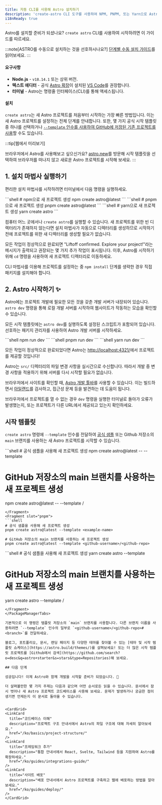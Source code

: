 ```yaml
---
title: 자동 CLI를 사용해 Astro 설치하기
description: 'create-astro CLI 도구를 사용하여 NPM, PNPM, 또는 Yarn으로 Astro 설치하기'
i18nReady: true
---
```



Astro를 설치할 준비가 되셨나요? `create astro` CLI를 사용하여 시작하려면 이 가이드를 따르세요.

:::note[ASTRO를 수동으로 설치하는 것을 선호하시나요?]
[단계별 수동 설치 가이드](/ko/install/manual/)를 읽어보세요.
:::

#### 요구사항

- **Node.js** - `v18.14.1` 또는 상위 버전.
- **텍스트 에디터** - 공식 [Astro 확장](https://marketplace.visualstudio.com/items?itemName=astro-build.astro-vscode)이 설치된 [VS Code](https://code.visualstudio.com/)를 권장합니다.
- **터미널** - Astro는 명령줄 인터페이스(CLI)를 통해 액세스됩니다.

#### 설치

`create astro`는 새 Astro 프로젝트를 처음부터 시작하는 가장 빠른 방법입니다. 이는 새 Astro 프로젝트를 설정하는 전체 단계를 안내합니다. 또한, 몇 가지 공식 시작 템플릿 중 하나를 선택하거나 [`--template` 인수를 사용하여 GitHub에 저장된 기존 프로젝트를 사용](#시작-템플릿)할 수도 있습니다.

:::tip[웹에서 미리보기]

브라우저에서 Astro를 사용해보고 싶으신가요? [astro.new](https://astro.new/)를 방문해 시작 템플릿을 선택하여 브라우저를 떠나지 않고 새로운 Astro 프로젝트를 시작해 보세요.
:::

## 1. 설치 마법사 실행하기

편리한 설치 마법사를 시작하려면 터미널에서 다음 명령을 실행하세요.

<PackageManagerTabs>
  <Fragment slot="npm">
  ```shell
  # npm으로 새 프로젝트 생성
  npm create astro@latest
  ```
  </Fragment>
  <Fragment slot="pnpm">
  ```shell
  # pnpm으로 새 프로젝트 생성
  pnpm create astro@latest
  ```
  </Fragment>
  <Fragment slot="yarn">
  ```shell
  # yarn으로 새 프로젝트 생성
  yarn create astro
  ```
  </Fragment>
</PackageManagerTabs>

컴퓨터 어느 곳에서나 `create astro`를 실행할 수 있습니다. 새 프로젝트를 위한 빈 디렉터리가 존재하지 않는다면 설치 마법사가 자동으로 디렉터리를 생성하므로 시작하기 전에 프로젝트를 위한 새 디렉터리를 생성할 필요가 없습니다. 

모든 작업이 정상적으로 완료되면 "Liftoff confirmed. Explore your project!"라는 메시지가 출력되고 권장되는 몇 가지 추가 작업이 표시됩니다. 이후, Astro를 시작하기 위해 `cd` 명령을 사용하여 새 프로젝트 디렉터리로 이동하세요.

CLI 마법사를 이용해 프로젝트를 설정하는 중 `npm install` 단계를 생략한 경우 직접 패키지를 설치해야 합니다.

## 2. Astro 시작하기 ✨

Astro에는 프로젝트 개발에 필요한 모든 것을 갖춘 개발 서버가 내장되어 있습니다. `astro dev` 명령을 통해 로컬 개발 서버를 시작하여 웹사이트가 작동하는 모습을 확인할 수 있습니다.

모든 시작 템플릿에는 `astro dev`를 실행하도록 설정된 스크립트가 포함되어 있습니다. 선호하는 패키지 관리자를 사용하여 Astro 개발 서버를 시작하세요.

<PackageManagerTabs>
  <Fragment slot="npm">
  ```shell
  npm run dev
  ```
  </Fragment>
  <Fragment slot="pnpm">
  ```shell
  pnpm run dev
  ```
  </Fragment>
  <Fragment slot="yarn">
  ```shell
  yarn run dev
  ```
  </Fragment>
</PackageManagerTabs>

모든 작업이 정상적으로 완료되었다면 Astro는 [http://localhost:4321/](http://localhost:4321/)에서 프로젝트를 제공할 것입니다!

Astro는 `src/` 디렉터리의 파일 변경 사항을 실시간으로 수신합니다. 따라서 개발 중 변경 사항을 적용하기 위해 서버를 다시 시작할 필요가 없습니다.

브라우저에서 사이트를 확인할 때, [Astro 개발 툴바](/ko/reference/configuration-reference/#개발-툴바-옵션)를 사용할 수 있습니다. 이는 빌드하면서 [아일랜드](/ko/concepts/islands/)를 검사하고, 접근성 문제 등을 발견하는 데 도움이 됩니다.

브라우저에서 프로젝트를 열 수 없는 경우 `dev` 명령을 실행한 터미널로 돌아가 오류가 발생했는지, 또는 프로젝트가 다른 URL에서 제공되고 있는지 확인하세요.

## 시작 템플릿

`create astro` 명령에 `--template` 인수를 전달하여 [공식 샘플](https://github.com/withastro/astro/tree/main/examples) 또는 Github 저장소의 `main` 브랜치를 사용하는 새 Astro 프로젝트를 시작할 수 있습니다.

<PackageManagerTabs>
  <Fragment slot="npm">
  ```shell
  # 공식 샘플을 사용해 새 프로젝트 생성
  npm create astro@latest -- --template <example-name>

  # GitHub 저장소의 main 브랜치를 사용하는 새 프로젝트 생성
  npm create astro@latest -- --template <github-username>/<github-repo>
  ```
  </Fragment>
  <Fragment slot="pnpm">
  ```shell
  # 공식 샘플을 사용해 새 프로젝트 생성
  pnpm create astro@latest --template <example-name>

  # GitHub 저장소의 main 브랜치를 사용하는 새 프로젝트 생성
  pnpm create astro@latest --template <github-username>/<github-repo>
  ```
  </Fragment>
  <Fragment slot="yarn">
  ```shell
  # 공식 샘플을 사용해 새 프로젝트 생성
  yarn create astro --template <example-name>
  
  # GitHub 저장소의 main 브랜치를 사용하는 새 프로젝트 생성
  yarn create astro --template <github-username>/<github-repo>
  ```
  </Fragment>
</PackageManagerTabs>

기본적으로 이 명령은 템플릿 저장소의 `main` 브랜치를 사용합니다. 다른 브랜치 이름을 사용하려면 `--template` 인수의 일부로 `<github-username>/<github-repo>#<branch>`를 전달하세요.

블로그, 포트폴리오, 문서, 랜딩 페이지 등 다양한 테마를 찾아볼 수 있는 [테마 및 시작 템플릿 쇼케이스](https://astro.build/themes/)를 살펴보세요! 또는 더 많은 시작 템플릿 프로젝트를 [Github에서 검색](https://github.com/search?o=desc&q=astro+starter&s=stars&type=Repositories)해 보세요.

## 다음 단계

성공입니다! 이제 Astro와 함께 개발을 시작할 준비가 되었습니다. 🥳

더 살펴볼만한 몇 가지 주제는 다음과 같으며 어떤 순서로든 읽을 수 있습니다. 문서에서 잠시 벗어나 새 Astro 프로젝트 코드베이스를 사용해 보세요. 문제가 발생하거나 궁금한 점이 생기면 언제든지 이 문서로 돌아올 수 있습니다.


<CardGrid>
  <LinkCard
    title="코드베이스 이해"
    description="프로젝트 구조 안내서에서 Astro의 파일 구조에 대해 자세히 알아보세요."
    href="/ko/basics/project-structure/"
  />
  <LinkCard
    title="프레임워크 추가"
    description="통합 안내서에서 React, Svelte, Tailwind 등을 지원하여 Astro를 확장하세요."
    href="/ko/guides/integrations-guide/"
  />
  <LinkCard
    title="사이트 배포"
    description="배포 안내서에서 Astro 프로젝트를 구축하고 웹에 배포하는 방법을 알아보세요."
    href="/ko/guides/deploy/"
  />
</CardGrid>
